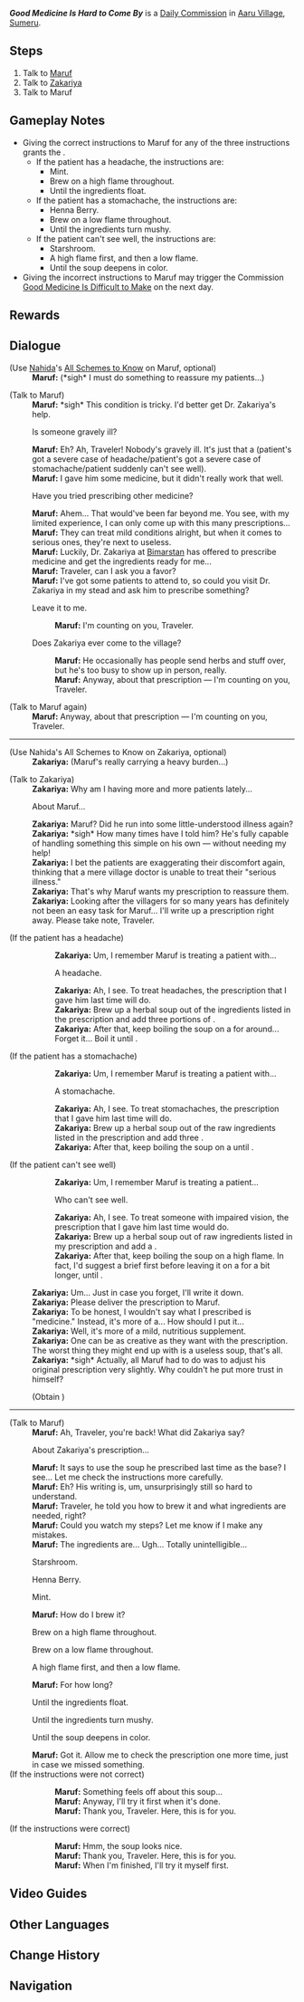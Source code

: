 {{Quest Infobox
|id            = 23037
|type          = Commission
|image         = Commission Good Medicine Is Hard to Come By.png
|startLocation = [[Aaru Village]], [[Sumeru]]
|region        = Sumeru
|area          = Land of Lower Setekh
|subarea       = Aaru Village
|requirement   = <!--Any quest that needs to be completed first-->
|next          = [[Good Medicine Is Difficult to Make]]
|otherRewards  = *AR-Dependent Rewards
*Grants the achievement [[Doctor's Handwriting]] if correct instructions are given to Maruf.
|characters    = Maruf; Zakariya; Traveler
|npc           = Maruf
}}
'''''Good Medicine Is Hard to Come By''''' is a [[Daily Commission]] in [[Aaru Village]], [[Sumeru]].

==Steps==
# Talk to [[Maruf]]
# Talk to [[Zakariya]]
# Talk to Maruf

==Gameplay Notes==
* Giving the correct instructions to Maruf for any of the three instructions grants the {{Achievement|Doctor's Handwriting}}.
** If the patient has a headache, the instructions are:
*** Mint.
*** Brew on a high flame throughout.
*** Until the ingredients float.
** If the patient has a stomachache, the instructions are:
*** Henna Berry.
*** Brew on a low flame throughout.
*** Until the ingredients turn mushy.
** If the patient can't see well, the instructions are:
*** Starshroom.
*** A high flame first, and then a low flame.
*** Until the soup deepens in color.
* Giving the incorrect instructions to Maruf may trigger the Commission [[Good Medicine Is Difficult to Make]] on the next day.

==Rewards==
{{Commission Rewards|full}}

==Dialogue==
{{Quest Description|Maruf from Aaru Village seems to be having some trouble...}}
{{Dialogue Start}}
;(Use [[Nahida]]'s [[All Schemes to Know]] on Maruf, optional)
:'''Maruf:''' (*sigh* I must do something to reassure my patients...)

;(Talk to Maruf)
:'''Maruf:''' *sigh* This condition is tricky. I'd better get Dr. Zakariya's help.
:{{DIcon}} Is someone gravely ill?
:'''Maruf:''' Eh? Ah, Traveler! Nobody's gravely ill. It's just that a (patient's got a severe case of headache/patient's got a severe case of stomachache/patient suddenly can't see well).
:'''Maruf:''' I gave him some medicine, but it didn't really work that well.
:{{DIcon}} Have you tried prescribing other medicine?
:'''Maruf:''' Ahem... That would've been far beyond me. You see, with my limited experience, I can only come up with this many prescriptions...
:'''Maruf:''' They can treat mild conditions alright, but when it comes to serious ones, they're next to useless.
:'''Maruf:''' Luckily, Dr. Zakariya at [[Bimarstan]] has offered to prescribe medicine and get the ingredients ready for me...
:'''Maruf:''' Traveler, can I ask you a favor?
:'''Maruf:''' I've got some patients to attend to, so could you visit Dr. Zakariya in my stead and ask him to prescribe something?
:{{DIcon}} Leave it to me.
::'''Maruf:''' I'm counting on you, Traveler.
:{{DIcon}} Does Zakariya ever come to the village?
::'''Maruf:''' He occasionally has people send herbs and stuff over, but he's too busy to show up in person, really.
::'''Maruf:''' Anyway, about that prescription &mdash; I'm counting on you, Traveler.

;(Talk to Maruf again)
:'''Maruf:''' Anyway, about that prescription &mdash; I'm counting on you, Traveler.
----
;(Use Nahida's All Schemes to Know on Zakariya, optional)
:'''Zakariya:''' (Maruf's really carrying a heavy burden...)

;(Talk to Zakariya)
:'''Zakariya:''' Why am I having more and more patients lately...
:{{DIcon}} About Maruf...
:'''Zakariya:''' Maruf? Did he run into some little-understood illness again?
:{{Black Screen|You describe the condition Maruf is treating...}}
:'''Zakariya:''' *sigh* How many times have I told him? He's fully capable of handling something this simple on his own &mdash; without needing my help!
:'''Zakariya:''' I bet the patients are exaggerating their discomfort again, thinking that a mere village doctor is unable to treat their "serious illness."
:'''Zakariya:''' That's why Maruf wants my prescription to reassure them.
:'''Zakariya:''' Looking after the villagers for so many years has definitely not been an easy task for Maruf... I'll write up a prescription right away. Please take note, Traveler.

;(If the patient has a headache)
::'''Zakariya:''' Um, I remember Maruf is treating a patient with...
::{{DIcon}} A headache.
::'''Zakariya:''' Ah, I see. To treat headaches, the prescription that I gave him last time will do.
::'''Zakariya:''' Brew up a herbal soup out of the ingredients listed in the prescription and add three portions of {{color|buzz|Mint}}.
::'''Zakariya:''' After that, keep boiling the soup on a {{color|buzz|high flame}} for around... Forget it... Boil it until {{color|buzz|the ingredients float}}.

;(If the patient has a stomachache)
::'''Zakariya:''' Um, I remember Maruf is treating a patient with...
::{{DIcon}} A stomachache.
::'''Zakariya:''' Ah, I see. To treat stomachaches, the prescription that I gave him last time will do.
::'''Zakariya:''' Brew up a herbal soup out of the raw ingredients listed in the prescription and add three {{color|buzz|Henna Berries}}.
::'''Zakariya:''' After that, keep boiling the soup on a {{color|buzz|low flame}} until {{color|buzz|the ingredients become soft and mushy}}.

;(If the patient can't see well)
::'''Zakariya:''' Um, I remember Maruf is treating a patient...
::{{DIcon}} Who can't see well.
::'''Zakariya:''' Ah, I see. To treat someone with impaired vision, the prescription that I gave him last time would do.
::'''Zakariya:''' Brew up a herbal soup out of raw ingredients listed in my prescription and add a {{color|buzzword|Starshroom}}.
::'''Zakariya:''' After that, keep boiling the soup on a high flame. In fact, I'd suggest a brief {{color|buzzword|high flame}} first before leaving it on a {{color|buzzword|low flame}} for a bit longer, until {{color|buzzword|the soup deepens in color}}.

:'''Zakariya:''' Um... Just in case you forget, I'll write it down.
:{{Black Screen|Zakariya writes down the prescription...}}
:'''Zakariya:''' Please deliver the prescription to Maruf.
:'''Zakariya:''' To be honest, I wouldn't say what I prescribed is "medicine." Instead, it's more of a... How should I put it...
:'''Zakariya:''' Well, it's more of a mild, nutritious supplement.
:'''Zakariya:''' One can be as creative as they want with the prescription. The worst thing they might end up with is a useless soup, that's all.
:'''Zakariya:''' *sigh* Actually, all Maruf had to do was to adjust his original prescription very slightly. Why couldn't he put more trust in himself?
:;(Obtain {{Item|Zakariya's Prescription for Maruf}})
----
;(Talk to Maruf)
:'''Maruf:''' Ah, Traveler, you're back! What did Zakariya say?
:{{DIcon}} About Zakariya's prescription...
:'''Maruf:''' It says to use the soup he prescribed last time as the base? I see... Let me check the instructions more carefully.
:'''Maruf:''' Eh? His writing is, um, unsurprisingly still so hard to understand.
:'''Maruf:''' Traveler, he told you how to brew it and what ingredients are needed, right?
:'''Maruf:''' Could you watch my steps? Let me know if I make any mistakes.
:'''Maruf:''' The ingredients are... Ugh... Totally unintelligible...
:{{DIcon}} Starshroom.
:{{DIcon}} Henna Berry.
:{{DIcon}} Mint.
:'''Maruf:''' How do I brew it?
:{{DIcon}} Brew on a high flame throughout.
:{{DIcon}} Brew on a low flame throughout.
:{{DIcon}} A high flame first, and then a low flame.
:'''Maruf:''' For how long?
:{{DIcon}} Until the ingredients float.
:{{DIcon}} Until the ingredients turn mushy.
:{{DIcon}} Until the soup deepens in color.
:'''Maruf:''' Got it. Allow me to check the prescription one more time, just in case we missed something.
:{{Black Screen|Maruf starts brewing the medicine...}}
;(If the instructions were not correct)
::'''Maruf:''' Something feels off about this soup...
::'''Maruf:''' Anyway, I'll try it first when it's done.
::'''Maruf:''' Thank you, Traveler. Here, this is for you.
;(If the instructions were correct)
::'''Maruf:''' Hmm, the soup looks nice.
::'''Maruf:''' Thank you, Traveler. Here, this is for you.
::'''Maruf:''' When I'm finished, I'll try it myself first.
{{Dialogue End}}

==Video Guides==
{{EVT
|video1   = https://youtu.be/BrtkcPSbk7I
|caption1 = Good Medicine Is Hard to Come By: Doctor's Handwriting
}}
==Other Languages==
{{Other Languages
|en      = Good Medicine Is Hard to Come By
|zhs     = 良药难求
|zhs_rm  = Liángyào Nánqiú
|zht     = 良藥難求
|zht_rm  = Liángyào Nánqiú
|zh_tl   = Good Medicine Is Hard to Get
|ja      = 良薬は得がたい
|ja_rm   = Ryouyaku wa Egatai
|ja_tl   = Good Medicine Is Hard to Come By
|ko      = 좋은 약은 구하기 힘들다
|ko_tl   = Good Medicine Is Hard to Get
|es      = Una medicina difícil de encontrar
|es_tl   = A Medicine That's Difficult to Find
|fr      = Rareté de panacée
|fr_tl   = Rarity of Cure-all
|ru      = Хорошее снадобье добыть нелегко
|ru_tl   = It's Hard to Obtain a Good Medicament
|th      = ยาดีนั้นหายาก
|th_rm   = 
|th_tl   = 
|vi      = Thuốc Tốt Khó Tìm
|vi_tl   = Good Medicine Is Hard to Find
|de      = Gute Medizin ist schwer zu bekommen
|de_tl   = Good Medicine Is Hard to Come By
|id      = Obat Bagus Susah Carinya
|id_tl   = Good Medicine Is Hard to Find
|pt      = Bons Remédios são Difíceis de Encontrar
|pt_tl   = 
|tr      = İyi İlaç Zor Bulunur
|tr_tl   = Good Medicine Is Hard to Find
|it      = L'ardua ricerca della giusta medicina
|it_tl   = 
}}

==Change History==
{{Change History|3.1}}

==Navigation==
{{Commission Navbox|Sumeru}}